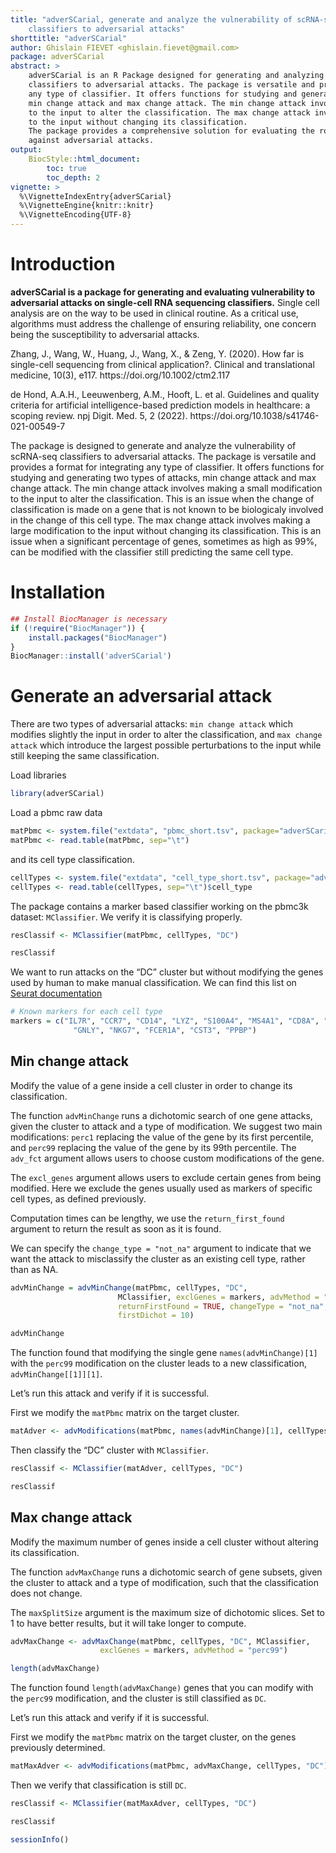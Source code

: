 ```yaml
---
title: "adverSCarial, generate and analyze the vulnerability of scRNA-seq
    classifiers to adversarial attacks"
shorttitle: "adverSCarial"
author: Ghislain FIEVET <ghislain.fievet@gmail.com>
package: adverSCarial
abstract: >
    adverSCarial is an R Package designed for generating and analyzing the vulnerability of scRNA-seq
    classifiers to adversarial attacks. The package is versatile and provides a format for integrating
    any type of classifier. It offers functions for studying and generating two types of attacks,
    min change attack and max change attack. The min change attack involves making a small modification
    to the input to alter the classification. The max change attack involves making a large modification
    to the input without changing its classification.
    The package provides a comprehensive solution for evaluating the robustness of scRNA-seq classifiers
    against adversarial attacks.
output:
    BiocStyle::html_document:
        toc: true
        toc_depth: 2
vignette: >
  %\VignetteIndexEntry{adverSCarial}
  %\VignetteEngine{knitr::knitr}
  %\VignetteEncoding{UTF-8}
---
```


# Introduction
**adverSCarial is a package for generating and evaluating vulnerability to adversarial attacks on single-cell RNA sequencing classifiers.**
Single cell analysis are on the way to be used in clinical routine. As a critical use, algorithms must address the challenge of ensuring reliability, one concern being the susceptibility to adversarial attacks.


Zhang, J., Wang, W., Huang, J., Wang, X., & Zeng, Y. (2020). How far is single-cell sequencing from clinical application?. Clinical and translational medicine, 10(3), e117. https://doi.org/10.1002/ctm2.117

de Hond, A.A.H., Leeuwenberg, A.M., Hooft, L. et al. Guidelines and quality criteria for artificial intelligence-based prediction models in healthcare: a scoping review. npj Digit. Med. 5, 2 (2022). https://doi.org/10.1038/s41746-021-00549-7


The package is designed to generate and analyze the vulnerability of scRNA-seq classifiers to adversarial attacks. The package is versatile and provides a format for integrating
any type of classifier. It offers functions for studying and generating two types of attacks, min change attack and max change attack.
The min change attack involves making a small modification to the input to alter the classification. This is an issue when the change of classification is made on a gene that is not known to be biologicaly involved in the change of this cell type.
The max change attack involves making a large modification to the input without changing its classification. This is an issue when a significant percentage of genes, sometimes as high as 99%, can be modified with the classifier still predicting the same cell type.


# Installation
```r
## Install BiocManager is necessary
if (!require("BiocManager")) {
    install.packages("BiocManager")
}
BiocManager::install('adverSCarial')
```

# Generate an adversarial attack

There are two types of adversarial attacks: `min change attack` which modifies slightly the input in order to alter the classification, and `max change attack` which introduce the largest possible perturbations to the input while still keeping the same classification.

Load libraries

```r
library(adverSCarial)
```

Load a pbmc raw data

```r
matPbmc <- system.file("extdata", "pbmc_short.tsv", package="adverSCarial")
matPbmc <- read.table(matPbmc, sep="\t")
```

and its cell type classification.
```r
cellTypes <- system.file("extdata", "cell_type_short.tsv", package="adverSCarial")
cellTypes <- read.table(cellTypes, sep="\t")$cell_type
```

The package contains a marker based classifier working on the pbmc3k dataset: `MClassifier`. We verify it is classifying properly.

```r
resClassif <- MClassifier(matPbmc, cellTypes, "DC")
```
```r
resClassif
```

We want to run attacks on the "DC" cluster but without modifying the genes used by human to make manual classification. We can find this list on [Seurat documentation](https://satijalab.org/seurat/articles/pbmc3k_tutorial.html)

```r
# Known markers for each cell type
markers = c("IL7R", "CCR7", "CD14", "LYZ", "S100A4", "MS4A1", "CD8A", "FCGR3A", "MS4A7",
              "GNLY", "NKG7", "FCER1A", "CST3", "PPBP")
```

## Min change attack

Modify the value of a gene inside a cell cluster in order to change its classification.

The function `advMinChange` runs a dichotomic search of one gene attacks, given the cluster to attack and a type of modification. We suggest two main modifications: `perc1` replacing the value of the gene by its first percentile, and `perc99` replacing the value of the gene by its 99th percentile. The `adv_fct` argument allows users to choose custom modifications of the gene.

The `excl_genes` argument allows users to exclude certain genes from being modified. Here we exclude the genes usually used as markers of specific cell types, as defined previously.

Computation times can be lengthy, we use the `return_first_found` argument to return the result as soon as it is found.

We can specify the `change_type = "not_na"` argument to indicate that we want the attack to misclassify the cluster as an existing cell type, rather than as NA.

```r
advMinChange = advMinChange(matPbmc, cellTypes, "DC",
                        MClassifier, exclGenes = markers, advMethod = "perc99",
                        returnFirstFound = TRUE, changeType = "not_na",
                        firstDichot = 10)
```
```r
advMinChange
```

The function found that modifying the single gene `names(advMinChange)[1]` with the `perc99` modification on the cluster leads to a new classification, `advMinChange[[1]][1]`.

Let's run this attack and verify if it is successful.

First we modify the `matPbmc` matrix on the target cluster.

```r
matAdver <- advModifications(matPbmc, names(advMinChange)[1], cellTypes, "DC")
```

Then classify the "DC" cluster with `MClassifier`.
```r
resClassif <- MClassifier(matAdver, cellTypes, "DC")
```
```r
resClassif
```

## Max change attack

Modify the maximum number of genes inside a cell cluster without altering its classification.

The function `advMaxChange` runs a dichotomic search of gene subsets, given the cluster to attack and a type of modification, such that the classification does not change.

The `maxSplitSize` argument is the maximum size of dichotomic slices. Set to 1 to have better results, but it will take longer to compute.

```r
advMaxChange <- advMaxChange(matPbmc, cellTypes, "DC", MClassifier,
                    exclGenes = markers, advMethod = "perc99")
```
```r
length(advMaxChange)
```


The function found `length(advMaxChange)` genes that you can modify with the `perc99` modification, and the cluster is still classified as `DC`.

Let's run this attack and verify if it is successful.

First we modify the `matPbmc` matrix on the target cluster, on the genes previously determined.

```r
matMaxAdver <- advModifications(matPbmc, advMaxChange, cellTypes, "DC")
```

Then we verify that classification is still `DC`.
```r
resClassif <- MClassifier(matMaxAdver, cellTypes, "DC")
```
```r
resClassif
```

```r
sessionInfo()
```